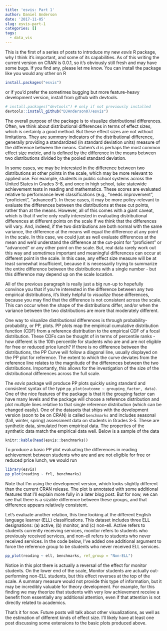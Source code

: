 ```yaml
---
title: 'esvis: Part 1'
author: Daniel Anderson
date: '2017-11-05'
slug: esvis-part-1
categories: []
tags:
  - data_vis
---
```


This is the first of a series of posts to introduce my new *esvis* R package,
why I think it's important, and some of its capabilities. As of this writing
the current version on CRAN is 0.0.1, so it's obviously still fresh and may
have some bugs. If you find any, please let me know. You can install the package
like you would any other on R

```r
install.packages("esvis")
```

or if you'd prefer the sometimes bugging but more feature-heavy development 
version, install from github with devtools. 

```r
# install.packages("devtools") # only if not previously installed
devtools::install_github("DJAnderson07/esvis")
```

The overall purpose of the package is to visualize distributional differences.
Often, we think about distributional differences in terms of effect sizes, which
is certainly a good method. But these effect sizes are not without limitations.
They are *summary* indicators of the distributional difference, generally 
providing a standardized (in standard deviation units) measure of the difference
between the means. Cohen's *d* is perhaps the most common effect size metric,
and is defined by the difference in the means between two distributions divided
by the pooled standard deviation. 

In some cases, we may be interested in the difference between two 
distributions at other points in the scale, which may be more relevant to 
applied use. For example, students in public school systems across the United
States in Grades 3-8, and once in high school, take statewide achievement tests
in reading and mathematics. These scores are evaluated relative to performance
level classifications (e.g., "needs improvement", "proficient", "advanced"). In
these cases, it may be more policy-relevant to evaluate the differences between
the distributions at these cut points, rather than at the means. However, all
of this comes with a giant caveat, which is that if we're only really 
interested in evaluating distributional differences at different points on the 
scale if we think that the differences will vary. And, indeed, if the two 
distributions are both normal with the same variance, the difference at the 
means will equal the difference at any point in the scale. In this case, we 
could just as well evaluate differences at the mean and we'd understand the 
difference at the cut-point for "proficient" or "advanced" or any other point
on the scale. But, real data rarely work out this way and sometimes important
and meaningful differences can occur at different point in the scale. In this
case, any effect size measure will be at least somewhat insufficient, because
it is necessarily trying to summarize the entire difference between the 
distributions with a single number - but this difference may depend up on the
scale location.

All of the previous paragraph is really just a big run-up to hopefully convince
you that if you're interested in the difference between any two empirical 
distributions, it's likely helpful to *visualize* those differences, because you
may find that the difference is not consistent across the scale. This can occur
when the shape of the distributions differ, and/or when the variance between the
two distributions are more that moderately different.

One way to visualize distributional differences is through 
probability-probability, or PP, plots. PP plots map the empirical cumulative
distribution function (CDF) from a reference distribution to the empirical CDF
of a focal distribution. These CDFs can be thought of in terms of percentile 
ranks - how different is the 10th percentile for students who are and are not
eligible for free or reduced price lunch? If there is no difference between the
distributions, the PP Curve will follow a diagonal line, usually displayed on 
the PP plot for reference. The extent to which the curve deviates from the 
reference line relates to the magnitude of the differences between the two 
distributions. Importantly, this allows for the investigation of the size of
the distributional differences across the full scale.

The *esvis* package will produce PP plots quickly using standard and consistent
syntax of the type `pp_plot(outcome ~ grouping_factor, data)`. One of the nice
features of the package is that it the grouping factor can have many levels and
the package will choose a reference distribution and plot multiple lines 
relative to that single reference distribution (which can be changed easily).
One of the datasets that ships with the development version (soon to be on CRAN)
is called `benchmarks` and includes seasonal (fall, winter, spring) assessment
data on students in Grades 3-5. These are synthetic data, simulated from 
empirical data. The properties of the synthetic data match the empirical data 
well. Below is a sample of the data

```r
knitr::kable(head(esvis::benchmarks))
```

To produce a basic PP plot evaluating the differences in reading achievement
between students who are and are not eligible for free or reduced price lunch,
we would run

```r
library(esvis)
pp_plot(reading ~ frl, benchmarks)
```

Note that I'm using the development version, which looks slightly different
than the current CRAN release. The plot is annotated with some additional 
features that I'll explain more fully in a later blog post. But for now,
we can see that there is a sizable difference between these groups, and
that difference appears relatively consistent.

Let's evaluate another relation, this time looking at the different English 
language learner (ELL) classifications. This dataset includes three ELL 
designations: (a) active, (b) monitor, and (c) non-ell. Active refers to 
students currently receiving services, monitor refers to students who previously
received services, and non-ell refers to students who never received services. 
In the code below, I've added one additional argument to force the reference
group to be students who never received ELL services.

```r
pp_plot(reading ~ ell, benchmarks, ref_group = "Non-ELL")
```

Notice in this plot there is actually a reversal of the effect for monitor 
students. On the lower end of the scale, Monitor students are actually 
out-performing non-ELL students, but this effect reverses at the top of the 
scale. A summary measure would not provide this type of information, but it
may be incredibly valuable for theory development. For example, for this finding
we may theorize that students with very low achievement receive a benefit from
essentially any additional attention, even if that attention is not directly
related to academics.

That's it for now. Future posts will talk about other visualizations, as well
as the estimation of different kinds of effect size. I'll likely have at least
one post discussing some extensions to the basic plots produced above.